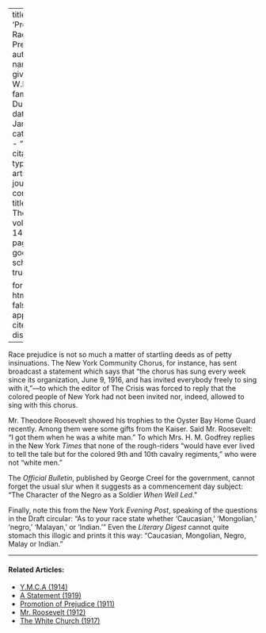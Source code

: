 
---
title: 'Promoting Race Prejudice'
author:
  - name:
      given: W.E.B.
      family: Du Bois
date: Jan. 1917
categories: 
  - ""
citation: 
  type: article-journal
  container-title: The Crisis
  volume: 14
  issue: 3
  page: 112
google-scholar: true

format:
  html:
    toc: false
    appendix-cite-as: display
---



Race prejudice is not so much a matter of startling deeds as of petty insinuations. The New York Community Chorus, for instance, has sent broadcast a statement which says that "the chorus has sung every week since its organization, June 9, 1916, and has invited everybody freely to sing with it,"—to which the editor of <span class="small-caps">The Crisis</span> was forced to reply that the colored people of New York had not been invited nor, indeed, allowed to sing with this chorus.

Mr. Theodore Roosevelt showed his trophies to the Oyster Bay Home Guard recently. Among them were some gifts from the Kaiser. Said Mr. Roosevelt: "I got them when he was a white man." To which Mrs. H. M. Godfrey replies in the New York *Times* that none of the rough-riders "would have ever lived to tell the tale but for the colored 9th and 10th cavalry regiments," who were not "white men."

The *Official Bulletin*, published by George Creel for the government, cannot forget the usual slur when it suggests as a commencement day subject: "The Character of the Negro as a Soldier *When Well Led*."

Finally, note this from the New York *Evening Post*, speaking of the questions in the Draft circular: "As to your race state whether 'Caucasian,' 'Mongolian,' 'negro,' 'Malayan,' or 'Indian.'" Even the *Literary Digest* cannot quite stomach this illogic and prints it this way: "Caucasian, Mongolian, Negro, Malay or Indian."

<!-- Similar articles start here -->

<hr>
#### Related Articles:

* [Y.M.C.A (1914)](/Volumes/09/02/ymca.html)
* [A Statement (1919)](/Volumes/19/01/statement.html)
* [Promotion of Prejudice (1911)](/Volumes/02/05/promotion.html)
* [Mr. Roosevelt (1912)](/Volumes/04/05/mr_roosevelt.html)
* [The White Church (1917)](/Volumes/14/01/white_church.html)

<!-- Similar articles end here -->